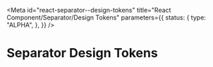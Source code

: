 <!-- @license CC0-1.0 -->


<Meta
  id="react-separator--design-tokens"
  title="React Component/Separator/Design Tokens"
  parameters={{
    status: {
      type: "ALPHA",
    },
  }}
/>

# Separator Design Tokens

<ComponentTokensSection tokens={tokens} definition={tokensDefinition} component="utrecht-separator" />
